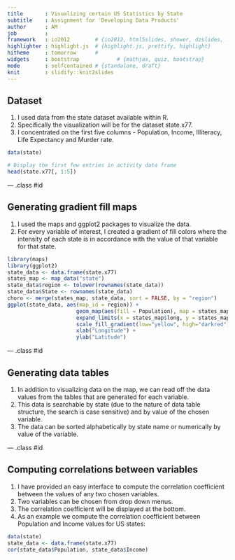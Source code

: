 ```yaml
---
title       : Visualizing certain US Statistics by State
subtitle    : Assignment for 'Developing Data Products'
author      : AM
job         : 
framework   : io2012        # {io2012, html5slides, shower, dzslides, ...}
highlighter : highlight.js  # {highlight.js, prettify, highlight}
hitheme     : tomorrow      # 
widgets     : bootstrap            # {mathjax, quiz, bootstrap}
mode        : selfcontained # {standalone, draft}
knit        : slidify::knit2slides
---
```


## Dataset

1. I used data from the state dataset available within R.
2. Specifically the visualization will be for the dataset state.x77.
3. I concentrated on the first five columns - Population, Income, Illiteracy, Life Expectancy and Murder rate.
```r
data(state)

# Display the first few entries in activity data frame
head(state.x77[, 1:5])
```
--- .class #id 

## Generating gradient fill maps

1. I used the maps and ggplot2 packages to visualize the data. 
2. For every variable of interest, I created a gradient of fill colors where the intensity of each state is in accordance with the value of that variable for that state.
```r
library(maps)
library(ggplot2)
state_data <- data.frame(state.x77)
states_map <- map_data("state")
state_data$region <- tolower(rownames(state_data))
state_data$State <- rownames(state_data)
choro <- merge(states_map, state_data, sort = FALSE, by = "region")
ggplot(state_data, aes(map_id = region)) +
                      geom_map(aes(fill = Population), map = states_map) +
                      expand_limits(x = states_map$long, y = states_map$lat) + 
                      scale_fill_gradient(low="yellow", high="darkred") +
                      xlab("Longitude") +
                      ylab("Latitude")
```
--- .class #id 

## Generating data tables

1. In addition to visualizing data on the map, we can read off the data values from the tables that are generated for each variable.
2. This data is searchable by state (due to the nature of data table structure, the search is case sensitive) and by value of the chosen variable.
3. The data can be sorted alphabetically by state name or numerically by value of the variable.

--- .class #id 

## Computing correlations between variables

1. I have provided an easy interface to compute the correlation coefficient between the values of any two chosen variables.
2. Two variables can be chosen from drop down menus.
3. The correlation coefficient will be displayed at the bottom.
4. As an example we compute the correlation coefficient between Population and Income values for US states:
```r
data(state)
state_data <- data.frame(state.x77)
cor(state_data$Population, state_data$Income)
```
